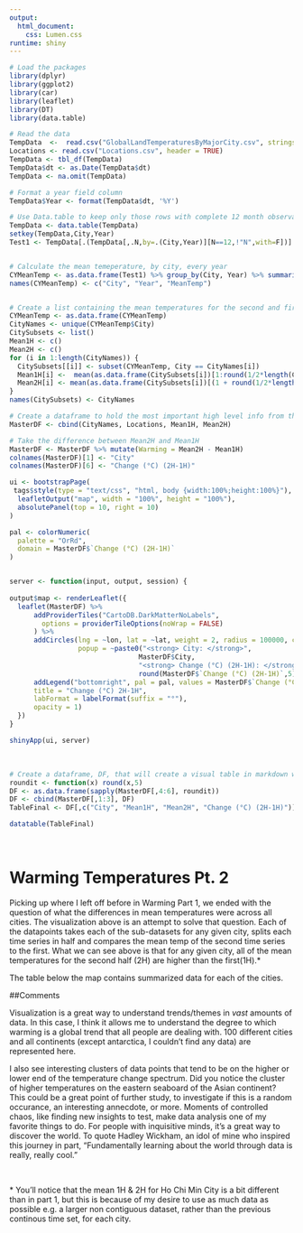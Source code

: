 ```yaml
---
output: 
  html_document: 
    css: Lumen.css
runtime: shiny
---
```


```r

# Load the packages
library(dplyr)
library(ggplot2)
library(car)
library(leaflet)
library(DT)
library(data.table)
```


```r

# Read the data
TempData  <-  read.csv("GlobalLandTemperaturesByMajorCity.csv", stringsAsFactors = FALSE)
Locations <- read.csv("Locations.csv", header = TRUE)
TempData <- tbl_df(TempData)
TempData$dt <- as.Date(TempData$dt)
TempData <- na.omit(TempData)

# Format a year field column
TempData$Year <- format(TempData$dt, '%Y')

# Use Data.table to keep only those rows with complete 12 month observations
TempData <- data.table(TempData)
setkey(TempData,City,Year)
Test1 <- TempData[.(TempData[,.N,by=.(City,Year)][N==12,!"N",with=F])]


# Calculate the mean temeperature, by city, every year
CYMeanTemp <- as.data.frame(Test1) %>% group_by(City, Year) %>% summarise(mean(AverageTemperature))
names(CYMeanTemp) <- c("City", "Year", "MeanTemp")


# Create a list containing the mean temperatures for the second and first half of the data for each city
CYMeanTemp <- as.data.frame(CYMeanTemp)
CityNames <- unique(CYMeanTemp$City)
CitySubsets <- list()
Mean1H <- c()
Mean2H <- c()
for (i in 1:length(CityNames)) {
  CitySubsets[[i]] <- subset(CYMeanTemp, City == CityNames[i])
  Mean1H[i] <-  mean(as.data.frame(CitySubsets[i])[1:round(1/2*length(CitySubsets[[i]][,1])),c("MeanTemp")])
  Mean2H[i] <- mean(as.data.frame(CitySubsets[i])[(1 + round(1/2*length(CitySubsets[[i]][,1]))):length(CitySubsets[[i]][,1]), c("MeanTemp")])
}
names(CitySubsets) <- CityNames

# Create a dataframe to hold the most important high level info from the dataset
MasterDF <- cbind(CityNames, Locations, Mean1H, Mean2H)

# Take the difference between Mean2H and Mean1H
MasterDF <- MasterDF %>% mutate(Warming = Mean2H - Mean1H)
colnames(MasterDF)[1] <- "City"
colnames(MasterDF)[6] <- "Change (°C) (2H-1H)"

```


```r

ui <- bootstrapPage(
 tags$style(type = "text/css", "html, body {width:100%;height:100%}"),
  leafletOutput("map", width = "100%", height = "100%"),
  absolutePanel(top = 10, right = 10)
)

pal <- colorNumeric(
  palette = "OrRd",
  domain = MasterDF$`Change (°C) (2H-1H)`
)


server <- function(input, output, session) {
  
output$map <- renderLeaflet({
  leaflet(MasterDF) %>%
      addProviderTiles("CartoDB.DarkMatterNoLabels",
        options = providerTileOptions(noWrap = FALSE)
      ) %>%
      addCircles(lng = ~lon, lat = ~lat, weight = 2, radius = 100000, color = pal(MasterDF$`Change (°C) (2H-1H)`), 
                 popup = ~paste0("<strong> City: </strong>",
                                MasterDF$City,
                                "<strong> Change (°C) (2H-1H): </strong>",
                                round(MasterDF$`Change (°C) (2H-1H)`,5))) %>%
      addLegend("bottomright", pal = pal, values = MasterDF$`Change (°C) (2H-1H)`,
      title = "Change (°C) 2H-1H",
      labFormat = labelFormat(suffix = "°"),
      opacity = 1)
  })
}

shinyApp(ui, server)

```

\






```r

# Create a dataframe, DF, that will create a visual table in markdown with summary information. 
roundit <- function(x) round(x,5)
DF <- as.data.frame(sapply(MasterDF[,4:6], roundit))
DF <- cbind(MasterDF[,1:3], DF)
TableFinal <- DF[,c("City", "Mean1H", "Mean2H", "Change (°C) (2H-1H)")]

datatable(TableFinal)

```

\



# Warming Temperatures Pt. 2

Picking up where I left off before in Warming Part 1, we ended with the question of what the differences in mean temperatures were across all cities. The visualization above is an attempt to solve that question. Each of the datapoints takes each of the sub-datasets for any given city, splits each time series in half and compares the mean temp of the second time series to the first.   What we can see above is that for any given city, all of the mean temperatures for the second half (2H) are higher than the first(1H).\*  

The table below the map contains summarized data for each of the cities.  

##Comments

Visualization is a great way to understand trends/themes in *vast* amounts of data.  In this case, I think it allows me to understand the degree to which warming is a global trend that all people are dealing with. 100 different cities and all continents (except antarctica, I couldn't find any data) are represented here. 

I also see interesting clusters of data points that tend to be on the higher or lower end of the temperature change spectrum.  Did you notice the cluster of higher temperatures on the eastern seaboard of the Asian continent?  This could be a great point of further study, to investigate if this is a random occurance, an interesting annecdote, or more.  Moments of controlled chaos, like finding new insights to test, make data analysis one of my favorite things to do.  For people with inquisitive minds, it's a great way to discover the world.  To quote Hadley Wickham, an idol of mine who inspired this journey in part, "Fundamentally learning about the world through data is really, really cool.” 

\

 
\* You'll notice that the mean 1H & 2H for Ho Chi Min City is a bit different than in part 1, but this is because of my desire to use as much data as possible e.g. a larger non contiguous dataset,  rather than the previous continous time set, for each city. 

\

